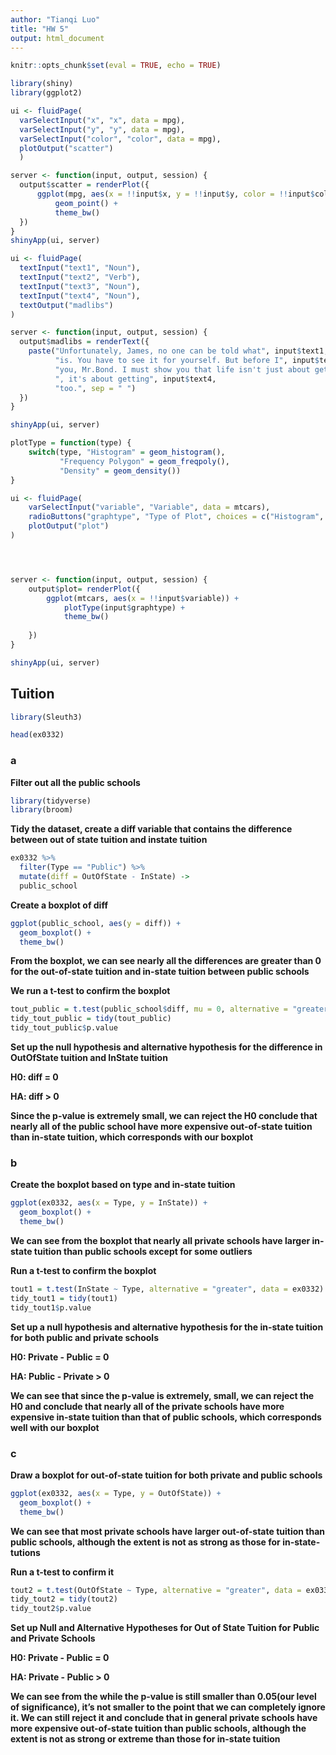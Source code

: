 ```yaml
---
author: "Tianqi Luo"
title: "HW 5"
output: html_document
---
```


```r
knitr::opts_chunk$set(eval = TRUE, echo = TRUE)
```


```r
library(shiny)
library(ggplot2)

ui <- fluidPage(
  varSelectInput("x", "x", data = mpg),
  varSelectInput("y", "y", data = mpg),
  varSelectInput("color", "color", data = mpg), 
  plotOutput("scatter")
  )

server <- function(input, output, session) {
  output$scatter = renderPlot({
      ggplot(mpg, aes(x = !!input$x, y = !!input$y, color = !!input$color)) + 
          geom_point() + 
          theme_bw()
  })
}
shinyApp(ui, server)

```

```r
ui <- fluidPage(
  textInput("text1", "Noun"),
  textInput("text2", "Verb"), 
  textInput("text3", "Noun"), 
  textInput("text4", "Noun"), 
  textOutput("madlibs")
)

server <- function(input, output, session) {
  output$madlibs = renderText({
    paste("Unfortunately, James, no one can be told what", input$text1, 
          "is. You have to see it for yourself. But before I", input$text2, 
          "you, Mr.Bond. I must show you that life isn't just about getting", input$text3, 
          ", it's about getting", input$text4, 
          "too.", sep = " ")
  })
}

shinyApp(ui, server)
```




```r
plotType = function(type) {
    switch(type, "Histogram" = geom_histogram(), 
           "Frequency Polygon" = geom_freqpoly(), 
           "Density" = geom_density())
}

ui <- fluidPage(
    varSelectInput("variable", "Variable", data = mtcars),
    radioButtons("graphtype", "Type of Plot", choices = c("Histogram", "Frequency Polygon", "Density")),
    plotOutput("plot")
)




server <- function(input, output, session) {
    output$plot= renderPlot({
        ggplot(mtcars, aes(x = !!input$variable)) + 
            plotType(input$graphtype) + 
            theme_bw()
        
    })
}

shinyApp(ui, server)
```




## Tuition ##

```r
library(Sleuth3)
```

```r
head(ex0332)
```

### a ###

**Filter out all the public schools**
```r
library(tidyverse)
library(broom)
```



**Tidy the dataset, create a diff variable that contains the difference between out of state tuition and instate tuition**
```r
ex0332 %>%
  filter(Type == "Public") %>%
  mutate(diff = OutOfState - InState) ->
  public_school
```

**Create a boxplot of diff**
```r
ggplot(public_school, aes(y = diff)) + 
  geom_boxplot() + 
  theme_bw()
```

**From the boxplot, we can see nearly all the differences are greater than 0 for the out-of-state tuition and in-state tuition between public schools**

**We run a t-test to confirm the boxplot**
```r
tout_public = t.test(public_school$diff, mu = 0, alternative = "greater") 
tidy_tout_public = tidy(tout_public)
tidy_tout_public$p.value
```

**Set up the null hypothesis and alternative hypothesis for the difference in OutOfState tuition and InState tuition**

**H0: diff = 0**

**HA: diff > 0**

**Since the p-value is extremely small, we can reject the H0 conclude that nearly all of the public school have more expensive out-of-state tuition than in-state tuition, which corresponds with our boxplot**




### b ###

**Create the boxplot based on type and in-state tuition**
```r
ggplot(ex0332, aes(x = Type, y = InState)) + 
  geom_boxplot() + 
  theme_bw()
```

**We can see from the boxplot that nearly all private schools have larger in-state tuition than public schools except for some outliers**

**Run a t-test to confirm the boxplot**
```r
tout1 = t.test(InState ~ Type, alternative = "greater", data = ex0332)
tidy_tout1 = tidy(tout1)
tidy_tout1$p.value
```

**Set up a null hypothesis and alternative hypothesis for the in-state tuition for both public and private schools**

**H0: Private - Public = 0**

**HA: Public - Private > 0**

**We can see that since the p-value is extremely, small, we can reject the H0 and conclude that nearly all of the private schools have more expensive in-state tuition than that of public schools, which corresponds well with our boxplot**



### c ###

**Draw a boxplot for out-of-state tuition for both private and public schools**
```r
ggplot(ex0332, aes(x = Type, y = OutOfState)) + 
  geom_boxplot() + 
  theme_bw()
```

**We can see that most private schools have larger out-of-state tuition than public schools, although the extent is not as strong as those for in-state-tutions**


**Run a t-test to confirm it**
```r
tout2 = t.test(OutOfState ~ Type, alternative = "greater", data = ex0332)
tidy_tout2 = tidy(tout2)
tidy_tout2$p.value
```

**Set up Null and Alternative Hypotheses for Out of State Tuition for Public and Private Schools**

**H0: Private - Public = 0 **

**HA: Private - Public > 0 **

**We can see from the while the p-value is still smaller than 0.05(our level of significance), it's not smaller to the point that we can completely ignore it. We can still reject it and conclude that in general private schools have more expensive out-of-state tuition than public schools, although the extent is not as strong or extreme than those for in-state tuition**
  